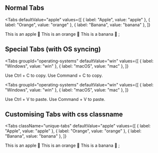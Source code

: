 
## Normal Tabs

<Tabs
  defaultValue="apple"
  values={[
    { label: "Apple", value: "apple" },
    { label: "Orange", value: "orange" },
    { label: "Banana", value: "banana" },
  ]}
>
  <TabItem value="apple">This is an apple 🍎</TabItem>
  <TabItem value="orange">This is an orange 🍊</TabItem>
  <TabItem value="banana">This is a banana 🍌</TabItem>
</Tabs>
;

## Special Tabs (with OS syncing)

<Tabs
  groupId="operating-systems"
  defaultValue="win"
  values={[
    { label: "Windows", value: "win" },
    { label: "macOS", value: "mac" },
  ]}
>
  <TabItem value="win">Use Ctrl + C to copy.</TabItem>
  <TabItem value="mac">Use Command + C to copy.</TabItem>
</Tabs>

<Tabs
  groupId="operating-systems"
  defaultValue="win"
  values={[
    { label: "Windows", value: "win" },
    { label: "macOS", value: "mac" },
  ]}
>
  <TabItem value="win">Use Ctrl + V to paste.</TabItem>
  <TabItem value="mac">Use Command + V to paste.</TabItem>
</Tabs>

## Customising Tabs with css classname

<Tabs
  className="unique-tabs"
  defaultValue="apple"
  values={[
    { label: "Apple", value: "apple" },
    { label: "Orange", value: "orange" },
    { label: "Banana", value: "banana" },
  ]}
>
  <TabItem value="apple">This is an apple 🍎</TabItem>
  <TabItem value="orange">This is an orange 🍊</TabItem>
  <TabItem value="banana">This is a banana 🍌</TabItem>
</Tabs>
;
